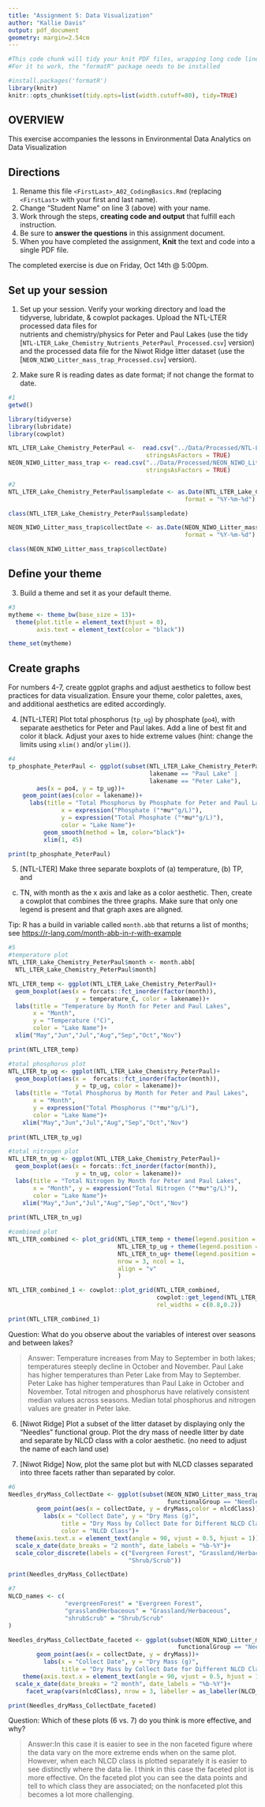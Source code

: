 ```yaml
---
title: "Assignment 5: Data Visualization"
author: "Kallie Davis"
output: pdf_document
geometry: margin=2.54cm
---
```


```r
#This code chunk will tidy your knit PDF files, wrapping long code lines
#For it to work, the "formatR" package needs to be installed

#install.packages('formatR')
library(knitr)
knitr::opts_chunk$set(tidy.opts=list(width.cutoff=80), tidy=TRUE)
```

## OVERVIEW

This exercise accompanies the lessons in Environmental Data Analytics on Data Visualization 

## Directions
1. Rename this file `<FirstLast>_A02_CodingBasics.Rmd` (replacing `<FirstLast>` with your first and last name).
2. Change "Student Name" on line 3 (above) with your name.
3. Work through the steps, **creating code and output** that fulfill each instruction.
4. Be sure to **answer the questions** in this assignment document.
5. When you have completed the assignment, **Knit** the text and code into a single PDF file.

The completed exercise is due on Friday, Oct 14th @ 5:00pm.



## Set up your session 
1. Set up your session. Verify your working directory and load the tidyverse, 
lubridate, & cowplot packages. Upload the NTL-LTER processed data files for  
nutrients and chemistry/physics for Peter and Paul Lakes (use the tidy 
[`NTL-LTER_Lake_Chemistry_Nutrients_PeterPaul_Processed.csv`] version) and 
the processed data file for the Niwot Ridge litter dataset (use the
[`NEON_NIWO_Litter_mass_trap_Processed.csv`] version). 

2. Make sure R is reading dates as date format; if not change the format to date.

```r
#1 
getwd()

library(tidyverse)
library(lubridate)
library(cowplot)

NTL_LTER_Lake_Chemistry_PeterPaul <-  read.csv("../Data/Processed/NTL-LTER_Lake_Chemistry_Nutrients_PeterPaul_Processed.csv", 
                                       stringsAsFactors = TRUE)
NEON_NIWO_Litter_mass_trap <- read.csv("../Data/Processed/NEON_NIWO_Litter_mass_trap_Processed.csv", 
                                       stringsAsFactors = TRUE)

#2 
NTL_LTER_Lake_Chemistry_PeterPaul$sampledate <- as.Date(NTL_LTER_Lake_Chemistry_PeterPaul$sampledate, 
                                                  format = "%Y-%m-%d")

class(NTL_LTER_Lake_Chemistry_PeterPaul$sampledate)

NEON_NIWO_Litter_mass_trap$collectDate <- as.Date(NEON_NIWO_Litter_mass_trap$collectDate, 
                                                  format = "%Y-%m-%d")

class(NEON_NIWO_Litter_mass_trap$collectDate)
```
## Define your theme
3. Build a theme and set it as your default theme.

```r
#3
mytheme <- theme_bw(base_size = 13)+
  theme(plot.title = element_text(hjust = 0), 
        axis.text = element_text(color = "black"))

theme_set(mytheme)
```

## Create graphs
For numbers 4-7, create ggplot graphs and adjust aesthetics to follow best 
practices for data visualization. Ensure your theme, color palettes, axes, 
and additional aesthetics are edited accordingly.

4. [NTL-LTER] Plot total phosphorus (`tp_ug`) by phosphate (`po4`), with 
separate aesthetics for Peter and Paul lakes. Add a line of best fit and 
color it black. Adjust your axes to hide extreme values (hint: change the 
limits using `xlim()` and/or `ylim()`).

```r
#4
tp_phosphate_PeterPaul <- ggplot(subset(NTL_LTER_Lake_Chemistry_PeterPaul, 
                                        lakename == "Paul Lake" | 
                                        lakename == "Peter Lake"),
        aes(x = po4, y = tp_ug))+
    geom_point(aes(color = lakename))+
      labs(title = "Total Phosphorus by Phosphate for Peter and Paul Lakes", 
               x = expression("Phosphate ("*mu*"g/L)"), 
               y = expression("Total Phosphate ("*mu*"g/L)"), 
               color = "Lake Name")+
          geom_smooth(method = lm, color="black")+
          xlim(1, 45)

print(tp_phosphate_PeterPaul)

```


5. [NTL-LTER] Make three separate boxplots of (a) temperature, (b) TP, and 
(c) TN, with month as the x axis and lake as a color aesthetic. Then, create 
a cowplot that combines the three graphs. Make sure that only one legend is 
present and that graph axes are aligned. 

Tip: R has a build in variable called `month.abb` that returns a list of months;
see <https://r-lang.com/month-abb-in-r-with-example>

```r
#5
#temperature plot
NTL_LTER_Lake_Chemistry_PeterPaul$month <- month.abb[
  NTL_LTER_Lake_Chemistry_PeterPaul$month]

NTL_LTER_temp <- ggplot(NTL_LTER_Lake_Chemistry_PeterPaul)+
  geom_boxplot(aes(x = forcats::fct_inorder(factor(month)), 
                   y = temperature_C, color = lakename))+
  labs(title = "Temperature by Month for Peter and Paul Lakes", 
       x = "Month", 
       y = "Temperature (°C)", 
       color = "Lake Name")+
  xlim("May","Jun","Jul","Aug","Sep","Oct","Nov")

print(NTL_LTER_temp)

#total phosphorus plot
NTL_LTER_tp_ug <- ggplot(NTL_LTER_Lake_Chemistry_PeterPaul)+
  geom_boxplot(aes(x =  forcats::fct_inorder(factor(month)), 
                   y = tp_ug, color = lakename))+
  labs(title = "Total Phosphorus by Month for Peter and Paul Lakes", 
       x = "Month", 
       y = expression("Total Phosphorus ("*mu*"g/L)"), 
       color = "Lake Name")+
    xlim("May","Jun","Jul","Aug","Sep","Oct","Nov")
  
print(NTL_LTER_tp_ug)

#total nitrogen plot
NTL_LTER_tn_ug <- ggplot(NTL_LTER_Lake_Chemistry_PeterPaul)+
  geom_boxplot(aes(x = forcats::fct_inorder(factor(month)), 
                   y = tn_ug, color = lakename))+
  labs(title = "Total Nitrogen by Month for Peter and Paul Lakes", 
       x = "Month", y = expression("Total Nitrogen ("*mu*"g/L)"), 
       color = "Lake Name")+
    xlim("May","Jun","Jul","Aug","Sep","Oct","Nov")
  
print(NTL_LTER_tn_ug)

```

```r

#combined plot
NTL_LTER_combined <- plot_grid(NTL_LTER_temp + theme(legend.position = "none"),
                               NTL_LTER_tp_ug + theme(legend.position = "none"),
                               NTL_LTER_tn_ug+ theme(legend.position = "none"), 
                               nrow = 3, ncol = 1, 
                               align = "v"
                               )

NTL_LTER_combined_1 <- cowplot::plot_grid(NTL_LTER_combined, 
                                          cowplot::get_legend(NTL_LTER_temp), 
                                          rel_widths = c(0.8,0.2))

print(NTL_LTER_combined_1)
```

Question: What do you observe about the variables of interest over seasons 
and between lakes? 

> Answer: Temperature increases from May to September in both lakes; temperatures steeply decline in October and November. Paul Lake has higher temperatures than Peter Lake from May to September. Peter Lake has higher temperatures than Paul Lake in October and November.  Total nitrogen and phosphorus have relatively consistent median values across seasons. Median total phosphorus and nitrogen values are greater in Peter lake. 

6. [Niwot Ridge] Plot a subset of the litter dataset by displaying only the 
"Needles" functional group. Plot the dry mass of needle litter by date and 
separate by NLCD class with a color aesthetic. (no need to adjust the name 
of each land use)

7. [Niwot Ridge] Now, plot the same plot but with NLCD classes separated into 
three facets rather than separated by color. 

```r
#6
Needles_dryMass_CollectDate <- ggplot(subset(NEON_NIWO_Litter_mass_trap, 
                                             functionalGroup == "Needles"))+
        geom_point(aes(x = collectDate, y = dryMass,color = nlcdClass))+
          labs(x = "Collect Date", y = "Dry Mass (g)", 
               title = "Dry Mass by Collect Date for Different NLCD Classes", 
               color = "NLCD Class")+
  theme(axis.text.x = element_text(angle = 90, vjust = 0.5, hjust = 1))+
  scale_x_date(date_breaks = "2 month", date_labels = "%b-%Y")+
  scale_color_discrete(labels = c("Evergreen Forest", "Grassland/Herbaceous", 
                                  "Shrub/Scrub"))

print(Needles_dryMass_CollectDate)

#7
NLCD_names <- c(
                "evergreenForest" = "Evergreen Forest",
                "grasslandHerbaceous" = "Grassland/Herbaceous",
                "shrubScrub" = "Shrub/Scrub"
)

Needles_dryMass_CollectDate_faceted <- ggplot(subset(NEON_NIWO_Litter_mass_trap, 
                                                functionalGroup == "Needles"))+
        geom_point(aes(x = collectDate, y = dryMass))+
          labs(x = "Collect Date", y = "Dry Mass (g)", 
               title = "Dry Mass by Collect Date for Different NLCD Classes")+
    theme(axis.text.x = element_text(angle = 90, vjust = 0.5, hjust = 1))+
  scale_x_date(date_breaks = "2 month", date_labels = "%b-%Y")+
     facet_wrap(vars(nlcdClass), nrow = 3, labeller = as_labeller(NLCD_names))

print(Needles_dryMass_CollectDate_faceted)

```
Question: Which of these plots (6 vs. 7) do you think is more effective, and why? 

> Answer:In this case it is easier to see in the non faceted figure where the data vary on the more extreme ends when on the same plot. However, when each NLCD class is plotted separately it is easier to see distinctly where the data lie. I think in this case the faceted plot is more effective. On the faceted plot you can see the data points and tell to which class they are associated; on the nonfaceted plot this becomes a lot more challenging. 